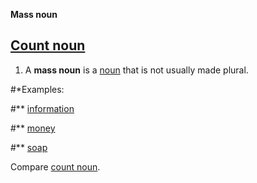 '''Mass noun'''

==[[Count noun]]==

# A '''mass noun''' is a [[noun]] that is not usually made plural.

#*Examples:

#** [[information]]
#** [[money]]
#** [[soap]]

Compare [[count noun]].